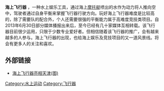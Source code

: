 {{refimprove|time=2013-07-09T08:17:05+00:00}}
'''海上飞行器''' ，一种水上娱乐工具，通过海上[[摩托艇|摩托艇]]喷出的水作为动力将人推向空中，驾驶者通过自身平衡来掌握飞行器行驶方向。玩好海上飞行器难度是比较高的，除了需要队的配合外，个人还需要很强的平衡能力属于高难度竞技类项目。自2013年6月30日部分媒体播报出来后，至今已经有几十家媒体互相转载。该飞行器目前很少运用，只限于少数专业爱好者。但相信随着该飞行器的推广，会有越来越多的人参与。海上飞行器的出现，也给海上娱乐及竞技项目的又一道风景线。将会有更多人的关注和喜欢。

==外部链接==
* [https://web.archive.org/web/20130928184212/http://news.163.com/13/0703/03/92R1DRFH00014AED.html 海上飞行器亮相天津(图)]

[[Category:水上运动|Category:水上运动]]
[[Category:飞行器|Category:飞行器]]